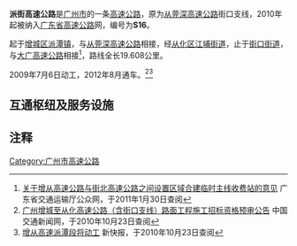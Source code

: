 {{中国高速公路信息框
| 省名 = 广东省
| 编号 = S16
| 自定头部 = [[File:Guangdong_Expwy_S16_sign_with_name.svg|100px]]
| 名称 = 佛山－清远－从化高速公路（派潭－街口）
| 地圖 = 
| 路線簡稱 = 派街
| 最近通車日期 = 2012年8月
| 规划总里程 = 19.608
| 起點 = [[广州市|广州市]][[增城区|增城区]][[派潭镇|派潭镇]]
| 終點 = [[广州市|广州市]][[从化区|从化区]][[街口街道|街口街道]]
| 出口處數 = 4
| 服务区数 = 0
}}

'''派街高速公路'''是[[广州市|广州市]]的一条[[高速公路|高速公路]]，原为[[从莞深高速公路|从莞深高速公路]]街口支线，2010年起被纳入[[广东省高速公路|广东省高速公路]]网，编号为'''S16'''。

起于[[增城区|增城区]][[派潭镇|派潭镇]]，与[[从莞深高速公路|从莞深高速公路]]相接，经[[从化区|从化区]][[江埔街道|江埔街道]]，止于[[街口街道|街口街道]]，与[[大广高速公路|大广高速公路]]相接<ref>[http://www.gdcd.gov.cn/xzxkgg/20110130100625910_1.shtml 关于增从高速公路与街北高速公路之间设置区域合建临时主线收费站的意见] {{Wayback|url=http://www.gdcd.gov.cn/xzxkgg/20110130100625910_1.shtml |date=20160304085312 }} 广东省交通运输厅公众网，于2011年1月30日查阅</ref>，路线全长19.608公里。

2009年7月6日动工，2012年8月通车。<ref>[http://www.zgjtb.com/content/2010-03/30/content_158063.htm 广州增城至从化高速公路（含街口支线）路面工程施工招标资格预审公告] {{Wayback|url=http://www.zgjtb.com/content/2010-03/30/content_158063.htm |date=20160304092841 }} 中国交通新闻网，于2010年10月23日查阅</ref><ref>[http://press.idoican.com.cn/detail/articles/20090706150A126/ 增从高速派潭段将动工]{{dead link|date=2018年3月 |bot=InternetArchiveBot |fix-attempted=yes }} 新快报，于2010年10月23日查阅</ref>

== 互通枢纽及服务设施 ==
{{Start expwy exit box|place=1}}
{{Expwy exit item|place=[[广州市|广州市]]<br />[[增城区|增城区]]|type=H|name=坳背|dist start=0 km|highway connection={{China Expwy Name|S29|[[从莞深高速公路|从莞深高速公路]]|P=Guangdong}}}}
{{Expwy exit item|place=[[广州市|广州市]]<br />[[从化区|从化区]]|place rows=3|type=E|name=双凤|dist start= km|road connection={{中国省道名|256|P=广东|256省道}}}}
{{Expwy exit item|type=E|name=街口|dist start=19.61 km|road connection={{中国国道名|105|广从公路}}}}
{{Expwy exit item|type=H|name=中和里|dist start=|highway connection={{China Expwy Name|G45|[[大广高速公路粤境段|大广高速公路粤境段]]}}<br>{{China Expwy Name|G45|[[街北高速公路|街北高速公路]]}}<br>{{China Expwy Name|S16|[[佛清从高速公路|佛清从高速公路]]|P=Guangdong}}}}
{{End expwy exit box|place=1}}

==注释==
{{reflist}}

{{广州主要道路}}
{{广东省高速公路}}
{{道路小作品}}

[[Category:广州市高速公路|Category:广州市高速公路]]